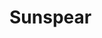 
# Sunspear
<ProjectDetails
  floatRight
  region="Dorne"
  house="House Martell"
  type="City"
  status="Not Started"
  warp="/warp sunspear"
  projectLead=""
  dateStarted="undefined"
  dateCompleted="undefined"
/>
